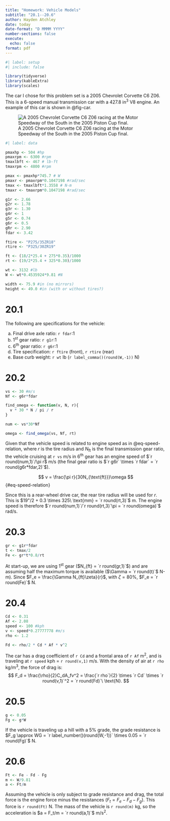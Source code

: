 ```yaml
---
title: "Homework: Vehicle Models"
subtitle: "20.1--20.6"
author: Hayden Atchley
date: today
date-format: "D MMMM YYYY"
number-sections: false
execute: 
  echo: false
format: pdf
---
```


```r
#| label: setup
#| include: false

library(tidyverse)
library(kableExtra)
library(scales)
```

The car I chose for this problem set is a 2005 Chevrolet Corvette C6 Z06.
This is a 6-speed manual transmission car with a 427.8 in^3^ V8 engine.
An example of this car is shown in @fig-car.

![A 2005 Chevrolet Corvette C6 Z06 racing at the Motor Speedway of the South in the 2005 Piston Cup final.](car.jpg){#fig-car}

```r
#| label: data

pmaxhp <- 504 #hp
pmaxrpm <- 6300 #rpm
tmaxlbft <- 467 # lb-ft
tmaxrpm <- 4800 #rpm

pmax <- pmaxhp*745.7 # W
pmaxr <- pmaxrpm*0.1047198 #rad/sec
tmax <- tmaxlbft*1.3558 # N-m
tmaxr <- tmaxrpm*0.1047198 #rad/sec

g1r <- 2.66
g2r <- 1.78
g3r <- 1.30
g4r <- 1
g5r <- 0.74
g6r <- 0.5
gRr <- 2.90
fdar <- 3.42

ftire <- "P275/35ZR18"
rtire <- "P325/30ZR19"

ft <- (18/2*25.4 + 275*0.35)/1000
rt <- (19/2*25.4 + 325*0.30)/1000

wt <- 3132 #lb
W <- wt*0.4535924*9.81 #N

width <- 75.9 #in (no mirrors)
height <- 49.0 #in (with or without tires?)
```

# 20.1

The following are specifications for the vehicle:

a. Final drive axle ratio: `r fdar`:1
b. 1^st^ gear ratio: `r g1r`:1
c. 6^th^ gear ratio: `r g6r`:1
d. Tire specification: `r ftire` (front), `r rtire` (rear)
e. Base curb weight: `r wt` lb (`r label_comma()(round(W,-1))` N)

# 20.2

```r
vs <- 30 #m/s
Nf <- g6r*fdar

find_omega <- function(v, N, r){
  v * 30 * N / pi / r
}

num <- vs*30*Nf

omega <- find_omega(vs, Nf, rt)
```

Given that the vehicle speed is related to engine speed as in @eq-speed-relation, where $r$ is the tire radius and $N_{\text{ft}}$ is the final transmission gear ratio, the vehicle cruising at `r vs` m/s in 6^th^ gear has an engine speed of $`r round(num,1)`/\pi r$ m/s (the final gear ratio is $`r g6r` \times `r fdar` = `r round(g6r*fdar,2)`$).

$$
v = \frac{\pi r}{30N_{\text{ft}}}\omega
$$ {#eq-speed-relation}

Since this is a rear-wheel drive car, the rear tire radius will be used for $r$.
This is $19"/2 + 0.3 \times 325\ \text{mm} = `r round(rt,3)`$ m.
The engine speed is therefore $`r round(num,1)`/`r round(rt,3)`\pi = `r round(omega)`$ rad/s.

# 20.3

```r
gr <- g1r*fdar
t <- tmax/2
Fe <- gr*t*0.8/rt
```

At start-up, we are using 1^st^ gear ($N_{ft} = `r round(gr,1)`$) and are assuming half the maximum torque is available ($\Gamma = `r round(t)`$ N-m).
Since $F_e = \frac{\Gamma N_{ft}\zeta}{r}$, with $\zeta = 80$%, $F_e = `r round(Fe)`$ N.

# 20.4

```r
Cd <- 0.31
Af <- 2.08
speed <- 100 #kph
v <- speed*0.27777778 #m/s
rho <- 1.2

Fd <- rho/2 * Cd * Af * v^2
```

The car has a drag coefficient of `r Cd` and a frontal area of `r Af` m^2^, and is traveling at `r speed` kph $=$ `r round(v,1)` m/s.
With the density of air at `r rho` kg/m^3^, the force of drag is:
$$
F_d = \frac{\rho}{2}C_dA_fv^2 = \frac{`r rho`}{2} \times `r Cd` \times `r round(v,1)`^2 = `r round(Fd)`\ \text{N}.
$$

# 20.5

```r
g <- 0.05
Fg <- g*W
```

If the vehicle is traveling up a hill with a 5% grade, the grade resistance is $F_g \approx WG = `r label_number()(round(W,-1))` \times 0.05 = `r round(Fg)`$ N.

# 20.6

```r
Ft <- Fe - Fd - Fg
m <- W/9.81
a <- Ft/m
```

Assuming the vehicle is only subject to grade resistance and drag, the total force is the engine force minus the resistances ($F_t = F_e - F_d - F_g$).
This force is `r round(Ft)` N.
The mass of the vehicle is `r round(m)` kg, so the acceleration is $a = F_t/m = `r round(a,1)`$ m/s^2^.






 